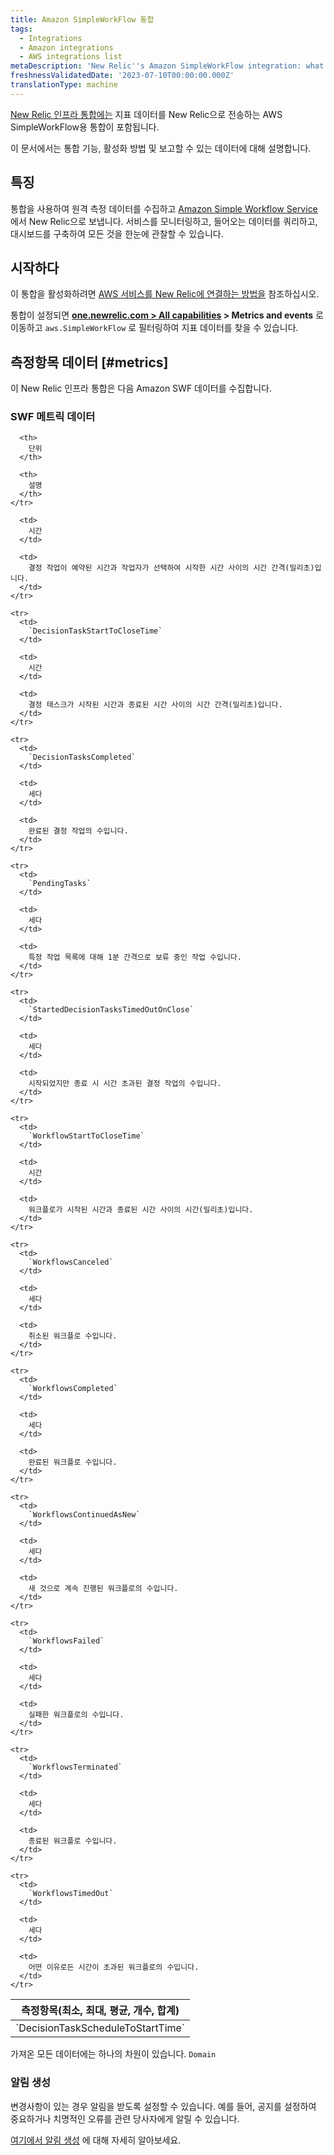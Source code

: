 ```yaml
---
title: Amazon SimpleWorkFlow 통합
tags:
  - Integrations
  - Amazon integrations
  - AWS integrations list
metaDescription: 'New Relic''s Amazon SimpleWorkFlow integration: what data it reports and how to enable it.'
freshnessValidatedDate: '2023-07-10T00:00:00.000Z'
translationType: machine
---
```


[New Relic 인프라 통합에는](/docs/infrastructure/integrations-getting-started/getting-started/introduction-infrastructure-integrations) 지표 데이터를 New Relic으로 전송하는 AWS SimpleWorkFlow용 통합이 포함됩니다.

이 문서에서는 통합 기능, 활성화 방법 및 보고할 수 있는 데이터에 대해 설명합니다.

## 특징

통합을 사용하여 원격 측정 데이터를 수집하고 [Amazon Simple Workflow Service](https://aws.amazon.com/swf/) 에서 New Relic으로 보냅니다. 서비스를 모니터링하고, 들어오는 데이터를 쿼리하고, 대시보드를 구축하여 모든 것을 한눈에 관찰할 수 있습니다.

## 시작하다

이 통합을 활성화하려면 [AWS 서비스를 New Relic에 연결하는 방법을](/docs/infrastructure/amazon-integrations/connect/aws-metric-stream-setup/) 참조하십시오.

통합이 설정되면 <DNT>**[one.newrelic.com > All capabilities](https://one.newrelic.com/all-capabilities) > Metrics and events**</DNT> 로 이동하고 `aws.SimpleWorkFlow` 로 필터링하여 지표 데이터를 찾을 수 있습니다.

## 측정항목 데이터 [#metrics]

이 New Relic 인프라 통합은 다음 Amazon SWF 데이터를 수집합니다.

### SWF 메트릭 데이터

<table>
  <thead>
    <tr>
      <th style={{ width: "200px" }}>
        측정항목(최소, 최대, 평균, 개수, 합계)
      </th>

      <th>
        단위
      </th>

      <th>
        설명
      </th>
    </tr>
  </thead>

  <tbody>
    <tr>
      <td>
        `DecisionTaskScheduleToStartTime`
      </td>

      <td>
        시간
      </td>

      <td>
        결정 작업이 예약된 시간과 작업자가 선택하여 시작한 시간 사이의 시간 간격(밀리초)입니다.
      </td>
    </tr>

    <tr>
      <td>
        `DecisionTaskStartToCloseTime`
      </td>

      <td>
        시간
      </td>

      <td>
        결정 태스크가 시작된 시간과 종료된 시간 사이의 시간 간격(밀리초)입니다.
      </td>
    </tr>

    <tr>
      <td>
        `DecisionTasksCompleted`
      </td>

      <td>
        세다
      </td>

      <td>
        완료된 결정 작업의 수입니다.
      </td>
    </tr>

    <tr>
      <td>
        `PendingTasks`
      </td>

      <td>
        세다
      </td>

      <td>
        특정 작업 목록에 대해 1분 간격으로 보류 중인 작업 수입니다.
      </td>
    </tr>

    <tr>
      <td>
        `StartedDecisionTasksTimedOutOnClose`
      </td>

      <td>
        세다
      </td>

      <td>
        시작되었지만 종료 시 시간 초과된 결정 작업의 수입니다.
      </td>
    </tr>

    <tr>
      <td>
        `WorkflowStartToCloseTime`
      </td>

      <td>
        시간
      </td>

      <td>
        워크플로가 시작된 시간과 종료된 시간 사이의 시간(밀리초)입니다.
      </td>
    </tr>

    <tr>
      <td>
        `WorkflowsCanceled`
      </td>

      <td>
        세다
      </td>

      <td>
        취소된 워크플로 수입니다.
      </td>
    </tr>

    <tr>
      <td>
        `WorkflowsCompleted`
      </td>

      <td>
        세다
      </td>

      <td>
        완료된 워크플로 수입니다.
      </td>
    </tr>

    <tr>
      <td>
        `WorkflowsContinuedAsNew`
      </td>

      <td>
        세다
      </td>

      <td>
        새 것으로 계속 진행된 워크플로의 수입니다.
      </td>
    </tr>

    <tr>
      <td>
        `WorkflowsFailed`
      </td>

      <td>
        세다
      </td>

      <td>
        실패한 워크플로의 수입니다.
      </td>
    </tr>

    <tr>
      <td>
        `WorkflowsTerminated`
      </td>

      <td>
        세다
      </td>

      <td>
        종료된 워크플로 수입니다.
      </td>
    </tr>

    <tr>
      <td>
        `WorkflowsTimedOut`
      </td>

      <td>
        세다
      </td>

      <td>
        어떤 이유로든 시간이 초과된 워크플로의 수입니다.
      </td>
    </tr>
  </tbody>
</table>

가져온 모든 데이터에는 하나의 차원이 있습니다. `Domain`

### 알림 생성

변경사항이 있는 경우 알림을 받도록 <InlinePopover type="alerts"/>설정할 수 있습니다. 예를 들어, 공지를 설정하여 중요하거나 치명적인 오류를 관련 당사자에게 알릴 수 있습니다.

[여기에서 알림 생성](/docs/alerts-applied-intelligence/new-relic-alerts/get-started/your-first-nrql-condition/) 에 대해 자세히 알아보세요.
